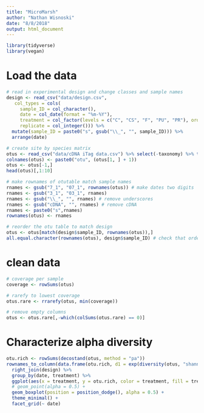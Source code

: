 ```yaml
---
title: "MicroMarsh"
author: "Nathan Wisnoski"
date: "8/8/2018"
output: html_document
---
```


```r
library(tidyverse)
library(vegan)
```

# Load the data
```r
# read in experimental design and change classes and sample names
design <- read_csv("data/design.csv",
   col_types = cols(
     sample_ID = col_character(), 
     date = col_date(format = "%m-%Y"),
     treatment = col_factor(levels = c("C", "CS", "F", "PU", "PR"), ordered = T),
     replicate = col_integer())) %>% 
  mutate(sample_ID = paste0("s", gsub("\\_", "", sample_ID))) %>% 
  arrange(date)

# create site by species matrix
otus <- read_csv("data/cDNA iTag data.csv") %>% select(-taxonomy) %>% t()
colnames(otus) <- paste0("otu", (otus[1, ] + 1))
otus <- otus[-1,]
head(otus)[,1:10]

# make rownames of otutable match sample names
rnames <- gsub("7_1", "07_1", rownames(otus)) # make dates two digits
rnames <- gsub("3_1", "03_1", rnames)
rnames <- gsub("\\_", "", rnames) # remove underscores
rnames <- gsub("cDNA", "", rnames) # remove cDNA
rnames <- paste0("s",rnames)
rownames(otus) <- rnames

# reorder the otu table to match design
otus <- otus[match(design$sample_ID, rownames(otus)),]
all.equal.character(rownames(otus), design$sample_ID) # check that order is correct
```

# clean data
```r
# coverage per sample
coverage <- rowSums(otus)

# rarefy to lowest coverage
otus.rare <- rrarefy(otus, min(coverage))

# remove empty columns
otus <- otus.rare[,-which(colSums(otus.rare) == 0)]
```


# Characterize alpha diversity
```r
otu.rich <- rowSums(decostand(otus, method = "pa"))
rownames_to_column(data.frame(otu.rich, d1 = exp(diversity(otus, "shannon"))), "sample_ID") %>% 
  right_join(design) %>% 
  group_by(date, treatment) %>%
  ggplot(aes(x = treatment, y = otu.rich, color = treatment, fill = treatment)) +
  # geom_point(alpha = 0.5) +
  geom_boxplot(position = position_dodge(), alpha = 0.5) +
  theme_minimal() + 
  facet_grid(~ date)


```

